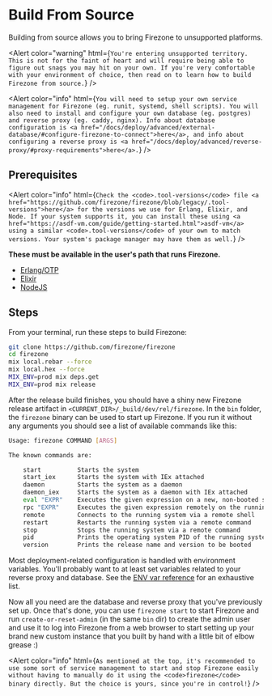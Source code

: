
# Build From Source

Building from source allows you to bring Firezone to unsupported platforms.

<Alert
  color="warning"
  html={`
You're entering unsupported territory. This is not for the faint of heart and
will require being able to figure out snags you may hit on your own. If you're
very comfortable with your environment of choice, then read on to learn how to
build Firezone from source.
`}
/>

<Alert
  color="info"
  html={`
You will need to setup your own service management for Firezone (eg. runit,
systemd, shell scripts). You will also need to install and configure your
own database (eg. postgres) and reverse proxy (eg. caddy, nginx). Info
about database configuration is
<a href="/docs/deploy/advanced/external-database/#configure-firezone-to-connect">here</a>,
and info about configuring a reverse proxy is
<a href="/docs/deploy/advanced/reverse-proxy/#proxy-requirements">here</a>.
`}
/>

## Prerequisites

<Alert
  color="info"
  html={`
Check the <code>.tool-versions</code> file
<a href="https://github.com/firezone/firezone/blob/legacy/.tool-versions">here</a> for
the versions we use for Erlang, Elixir, and Node. If your system supports it,
you can install these using
<a href="https://asdf-vm.com/guide/getting-started.html">asdf-vm</a> using a similar
<code>.tool-versions</code> of your own to match versions. Your system's package manager
may have them as well.
`}
/>

**These must be available in the user's path that runs Firezone.**

- [Erlang/OTP](https://www.erlang.org)
- [Elixir](https://elixir-lang.org)
- [NodeJS](https://nodejs.org)

## Steps

From your terminal, run these steps to build Firezone:

```bash
git clone https://github.com/firezone/firezone
cd firezone
mix local.rebar --force
mix local.hex --force
MIX_ENV=prod mix deps.get
MIX_ENV=prod mix release
```

After the release build finishes, you should have a shiny new Firezone release
artifact in `<CURRENT_DIR>/_build/dev/rel/firezone`. In the `bin` folder, the
`firezone` binary can be used to start up Firezone. If you run it without any
arguments you should see a list of available commands like this:

```bash
Usage: firezone COMMAND [ARGS]

The known commands are:

    start          Starts the system
    start_iex      Starts the system with IEx attached
    daemon         Starts the system as a daemon
    daemon_iex     Starts the system as a daemon with IEx attached
    eval "EXPR"    Executes the given expression on a new, non-booted system
    rpc "EXPR"     Executes the given expression remotely on the running system
    remote         Connects to the running system via a remote shell
    restart        Restarts the running system via a remote command
    stop           Stops the running system via a remote command
    pid            Prints the operating system PID of the running system via a remote command
    version        Prints the release name and version to be booted
```

Most deployment-related configuration is handled with environment variables.
You'll probably want to at least set variables related to your reverse proxy and
database. See the [ENV var reference](/docs/reference/env-vars) for an
exhaustive list.

Now all you need are the database and reverse proxy that you've previously set
up. Once that's done, you can use `firezone start` to start Firezone and run
`create-or-reset-admin` (in the same `bin` dir) to create the admin user and use
it to log into Firezone from a web browser to start setting up your brand new
custom instance that you built by hand with a little bit of elbow grease :)

<Alert
  color="info"
  html={`
As mentioned at the top, it's recommended to use some sort of service
management to start and stop Firezone easily without having to manually do it
using the <code>firezone</code> binary directly. But the choice is yours, since
you're in control!
`}
/>
